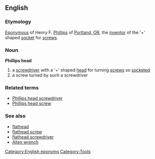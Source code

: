 ==English==
=== Etymology ===
[[Eponymous]] of Henry F. [[Phillips]] of [[w:Portland, OR|Portland, OR]], the [[inventor]] of the '+' shaped [[socket]] for [[screws]].

=== Noun ===
'''Phillips head'''
# a [[screwdriver]] with a '+' shaped [[head]] for turning [[screw]]s so [[socketed]]
# a screw turned by such a screwdriver

=== Related terms ===
*[[Phillips head screwdriver]]
*[[Phillips head screw]]

=== See also ===
*[[flathead]]
*[[flathead screw]]
*[[flathead screwdriver]]
*[[Allen wrench]]

[[Category:English eponyms]]
[[Category:Tools]]